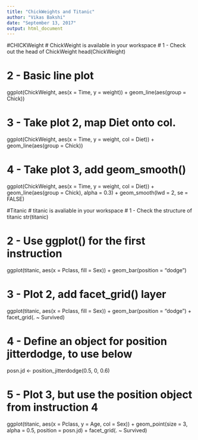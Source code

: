 ---
title: "ChickWeights and Titanic"
author: "Vikas Bakshi"
date: "September 13, 2017"
output: html_document
---
#CHICKWeight
# ChickWeight is available in your workspace
# 1 - Check out the head of ChickWeight
head(ChickWeight)

# 2 - Basic line plot
ggplot(ChickWeight, aes(x = Time, y = weight)) + 
  geom_line(aes(group = Chick))

# 3 - Take plot 2, map Diet onto col.
ggplot(ChickWeight, aes(x = Time, y = weight, col = Diet)) + 
  geom_line(aes(group = Chick))

# 4 - Take plot 3, add geom_smooth()
ggplot(ChickWeight, aes(x = Time, y = weight, col = Diet)) + 
  geom_line(aes(group = Chick), alpha = 0.3) + 
  geom_smooth(lwd = 2, se = FALSE)

#Titanic
# titanic is avaliable in your workspace
# 1 - Check the structure of titanic
str(titanic)

# 2 - Use ggplot() for the first instruction
ggplot(titanic, aes(x = Pclass, fill = Sex)) + 
  geom_bar(position = "dodge")

# 3 - Plot 2, add facet_grid() layer
ggplot(titanic, aes(x = Pclass, fill = Sex)) + 
  geom_bar(position = "dodge") +
  facet_grid(. ~ Survived)


# 4 - Define an object for position jitterdodge, to use below
posn.jd <- position_jitterdodge(0.5, 0, 0.6)

# 5 - Plot 3, but use the position object from instruction 4
ggplot(titanic, aes(x = Pclass, y = Age, col = Sex)) + 
  geom_point(size = 3, alpha = 0.5, position = posn.jd) +
  facet_grid(. ~ Survived)

